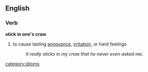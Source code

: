 ==English==
===Verb===
'''stick in one's craw'''
# to cause lasting [[annoy]]ance, [[irritate|irritation]], or hard feelings
#:''It really sticks in my craw that he never even asked me.''

[[category:idioms]]